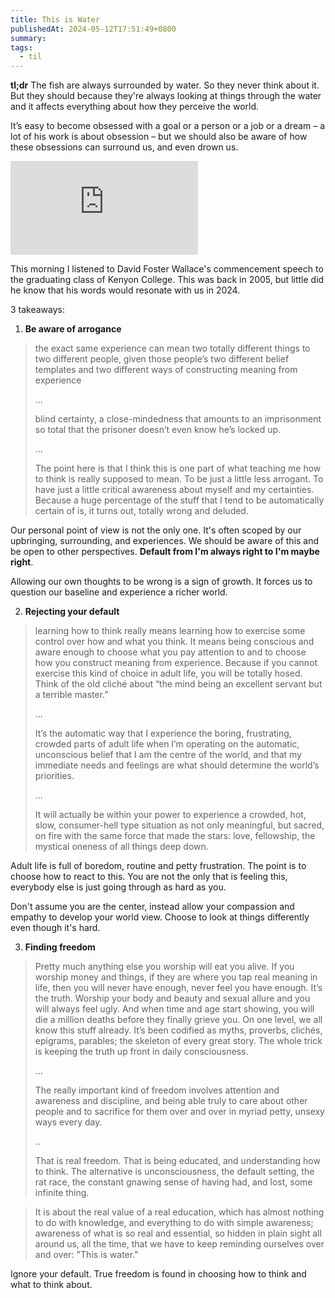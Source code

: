 ```yaml
---
title: This is Water
publishedAt: 2024-05-12T17:51:49+0800
summary:
tags:
  - til
---
```


**tl;dr**
The fish are always surrounded by water. So they never think about it. But they should because they're always looking at things through the water and it affects everything about how they perceive the world. 

It’s easy to become obsessed with a goal or a person or a job or a dream – a lot of his work is about obsession – but we should also be aware of how these obsessions can surround us, and even drown us.

<Embed src='https://www.youtube.com/embed/DCbGM4mqEVw?si=U6dQ-jkgb3ycEOVR' />

This morning I listened to David Foster Wallace's commencement speech to the graduating class of Kenyon College. This was back in 2005, but little did he know that his words would resonate with us in 2024.

3 takeaways:

1. **Be aware of arrogance**
> the exact same experience can mean two totally different things to two different people, given those people’s two different belief templates and two different ways of constructing meaning from experience
>
> ...
> 
> blind certainty, a close-mindedness that amounts to an imprisonment so total that the prisoner doesn’t even know he’s locked up.
>
> ...
> 
> The point here is that I think this is one part of what teaching me how to think is really supposed to mean. To be just a little less arrogant. To have just a little critical awareness about myself and my certainties. Because a huge percentage of the stuff that I tend to be automatically certain of is, it turns out, totally wrong and deluded.

Our personal point of view is not the only one. It's often scoped by our upbringing, surrounding, and experiences. We should be aware of this and be open to other perspectives. **Default from I'm always right to I'm maybe right**.

Allowing our own thoughts to be wrong is a sign of growth. It forces us to question our baseline and experience a richer world.

2. **Rejecting your default**
> learning how to think really means learning how to exercise some control over how and what you think. It means being conscious and aware enough to choose what you pay attention to and to choose how you construct meaning from experience. Because if you cannot exercise this kind of choice in adult life, you will be totally hosed. Think of the old cliché about “the mind being an excellent servant but a terrible master.”
>
> ...
> 
> It’s the automatic way that I experience the boring, frustrating, crowded parts of adult life when I’m operating on the automatic, unconscious belief that I am the centre of the world, and that my immediate needs and feelings are what should determine the world’s priorities.
>
> ...
> 
> It will actually be within your power to experience a crowded, hot, slow, consumer-hell type situation as not only meaningful, but sacred, on fire with the same force that made the stars: love, fellowship, the mystical oneness of all things deep down.

Adult life is full of boredom, routine and petty frustration. The point is to choose how to react to this. You are not the only that is feeling this, everybody else is just going through as hard as you.

Don't assume you are the center, instead allow your compassion and empathy to develop your world view. Choose to look at things differently even though it's hard.

3. **Finding freedom**
  
> Pretty much anything else you worship will eat you alive. If you worship money and things, if they are where you tap real meaning in life, then you will never have enough, never feel you have enough. It’s the truth. Worship your body and beauty and sexual allure and you will always feel ugly. And when time and age start showing, you will die a million deaths before they finally grieve you. On one level, we all know this stuff already. It’s been codified as myths, proverbs, clichés, epigrams, parables; the skeleton of every great story. The whole trick is keeping the truth up front in daily consciousness.
>
> ...
>
> The really important kind of freedom involves attention and awareness and discipline, and being able truly to care about other people and to sacrifice for them over and over in myriad petty, unsexy ways every day.
>
> ..
> 
> That is real freedom. That is being educated, and understanding how to think. The alternative is unconsciousness, the default setting, the rat race, the constant gnawing sense of having had, and lost, some infinite thing.

> It is about the real value of a real education, which has almost nothing to do with knowledge, and everything to do with simple awareness; awareness of what is so real and essential, so hidden in plain sight all around us, all the time, that we have to keep reminding ourselves over and over: "This is water."

Ignore your default. True freedom is found in choosing how to think and what to think about.

